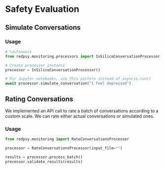# Safety Evaluation

## Simulate Conversations

### Usage

```python
# %autoawait
from redpsy.monitoring.processors import InSilicoConversationProcessor

# Create processor instance
processor = InSilicoConversationProcessor()

# For Jupyter notebooks, use this pattern instead of asyncio.run()
await processor.simulate_conversation("I feel depressed")
```

## Rating Conversations

We implemented an API call to rate a batch of conversations according to a custom scale.
We can rate either actual conversations or simulated ones.

### Usage

```python
from redpsy.monitoring import RateConversationsProcessor

processor = RateConversationsProcessor(input_file="")

results = processor.process_batch()
processor.validate_results(results)
```
